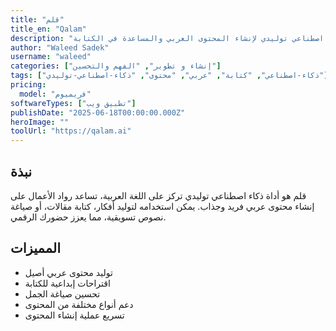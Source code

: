 ```yaml
---
title: "قلم"
title_en: "Qalam"
description: "ذكاء اصطناعي توليدي لإنشاء المحتوى العربي والمساعدة في الكتابة."
author: "Waleed Sadek"
username: "waleed"
categories: ["إنشاء و تطوير", "الفهم والتحسين"]
tags: ["ذكاء-اصطناعي", "كتابة", "عربي", "محتوى", "ذكاء-اصطناعي-توليدي"]
pricing:
  model: "فريميوم"
softwareTypes: ["تطبيق ويب"]
publishDate: "2025-06-18T00:00:00.000Z"
heroImage: ""
toolUrl: "https://qalam.ai"
---
```

## نبذة
قلم هو أداة ذكاء اصطناعي توليدي تركز على اللغة العربية، تساعد رواد الأعمال على إنشاء محتوى عربي فريد وجذاب. يمكن استخدامه لتوليد أفكار، كتابة مقالات، أو صياغة نصوص تسويقية، مما يعزز حضورك الرقمي.

## المميزات
- توليد محتوى عربي أصيل
- اقتراحات إبداعية للكتابة
- تحسين صياغة الجمل
- دعم أنواع مختلفة من المحتوى
- تسريع عملية إنشاء المحتوى
